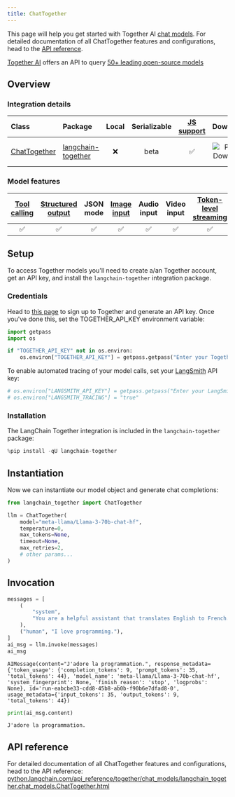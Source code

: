 ```yaml
---
title: ChatTogether
---
```



This page will help you get started with Together AI [chat models](/oss/python/langchain/models). For detailed documentation of all ChatTogether features and configurations, head to the [API reference](https://python.langchain.com/api_reference/together/chat_models/langchain_together.chat_models.ChatTogether.html).

[Together AI](https://www.together.ai/) offers an API to query [50+ leading open-source models](https://docs.together.ai/docs/chat-models)

## Overview

### Integration details

| Class | Package | Local | Serializable | [JS support](https://js.langchain.com/docs/integrations/chat/togetherai) | Downloads | Version |
| :--- | :--- | :---: | :---: |  :---: | :---: | :---: |
| [ChatTogether](https://python.langchain.com/api_reference/together/chat_models/langchain_together.chat_models.ChatTogether.html) | [langchain-together](https://python.langchain.com/api_reference/together/index.html) | ❌ | beta | ✅ | ![PyPI - Downloads](https://img.shields.io/pypi/dm/langchain-together?style=flat-square&label=%20) | ![PyPI - Version](https://img.shields.io/pypi/v/langchain-together?style=flat-square&label=%20) |

### Model features

| [Tool calling](/oss/python/langchain/tools) | [Structured output](/oss/python/langchain/structured-output) | JSON mode | [Image input](/oss/python/langchain/messages#multimodal) | Audio input | Video input | [Token-level streaming](/oss/python/langchain/streaming#llm-tokens) | Native async | [Token usage](/oss/python/langchain/models#token-usage) | [Logprobs](/oss/python/langchain/models#log-probabilities) |
| :---: | :---: | :---: | :---: |  :---: | :---: | :---: | :---: | :---: | :---: |
| ✅ | ✅ | ✅ | ✅ | ✅ | ✅ | ✅ | ❌ | ✅ | ✅ |

## Setup

To access Together models you'll need to create a/an Together account, get an API key, and install the `langchain-together` integration package.

### Credentials

Head to [this page](https://api.together.ai) to sign up to Together and generate an API key. Once you've done this, set the TOGETHER_API_KEY environment variable:

```python
import getpass
import os

if "TOGETHER_API_KEY" not in os.environ:
    os.environ["TOGETHER_API_KEY"] = getpass.getpass("Enter your Together API key: ")
```

To enable automated tracing of your model calls, set your [LangSmith](https://docs.smith.langchain.com/) API key:

```python
# os.environ["LANGSMITH_API_KEY"] = getpass.getpass("Enter your LangSmith API key: ")
# os.environ["LANGSMITH_TRACING"] = "true"
```

### Installation

The LangChain Together integration is included in the `langchain-together` package:

```python
%pip install -qU langchain-together
```

## Instantiation

Now we can instantiate our model object and generate chat completions:

```python
from langchain_together import ChatTogether

llm = ChatTogether(
    model="meta-llama/Llama-3-70b-chat-hf",
    temperature=0,
    max_tokens=None,
    timeout=None,
    max_retries=2,
    # other params...
)
```

## Invocation

```python
messages = [
    (
        "system",
        "You are a helpful assistant that translates English to French. Translate the user sentence.",
    ),
    ("human", "I love programming."),
]
ai_msg = llm.invoke(messages)
ai_msg
```

```output
AIMessage(content="J'adore la programmation.", response_metadata={'token_usage': {'completion_tokens': 9, 'prompt_tokens': 35, 'total_tokens': 44}, 'model_name': 'meta-llama/Llama-3-70b-chat-hf', 'system_fingerprint': None, 'finish_reason': 'stop', 'logprobs': None}, id='run-eabcbe33-cdd8-45b8-ab0b-f90b6e7dfad8-0', usage_metadata={'input_tokens': 35, 'output_tokens': 9, 'total_tokens': 44})
```

```python
print(ai_msg.content)
```

```output
J'adore la programmation.
```

## API reference

For detailed documentation of all ChatTogether features and configurations, head to the API reference: [python.langchain.com/api_reference/together/chat_models/langchain_together.chat_models.ChatTogether.html](https://python.langchain.com/api_reference/together/chat_models/langchain_together.chat_models.ChatTogether.html)
